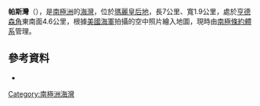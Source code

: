 {{coord|66|14|S|100|47|E|display=title}}

'''帕斯灣'''（{{lang-en|Paz Cove}}），是[[南極洲|南極洲]]的[[海灣|海灣]]，位於[[瑪麗皇后地|瑪麗皇后地]]，長7公里、寬1.9公里，處於[[亨德森角|亨德森角]]東南面4.6公里，根據[[美國海軍|美國海軍]]拍攝的空中照片繪入地圖，現時由[[南極條約體系|南極條約體系]]管理。

==參考資料==
*{{usgs-gazetteer}}

{{Antarctica-geo-stub}}
[[Category:南極洲海灣|Category:南極洲海灣]]